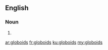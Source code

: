 ==English==

===Noun===
{{head|en|plural}}

# {{plural of|globoid|lang=en|nocat=1}}

[[ar:globoids]]
[[fr:globoids]]
[[ku:globoids]]
[[my:globoids]]